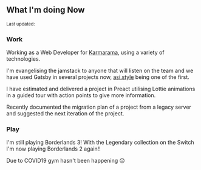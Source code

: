 ## What I'm doing Now

<Small>
  Last updated: <DateUpdated date={`2020-10-28`} small={`true`} />
</Small>

### Work

Working as a Web Developer for [Karmarama], using a variety of
technologies.

I'm evangelising the jamstack to anyone that will listen on the team
and we have used Gatsby in several projects now, [asi.style] being one
of the first.

I have estimated and delivered a project in Preact utilising Lottie
animations in a guided tour with action points to give more
information.

Recently documented the migration plan of a project from a legacy
server and suggested the next iteration of the project.

### Play

I'm still playing Borderlands 3! With the Legendary collection on the
Switch I'm now playing Borderlands 2 again!!

Due to COVID19 gym hasn't been happening 😢

<!-- Links -->

[karmarama]: https://www.karmarama.com/
[asi.style]: https://asi.style
